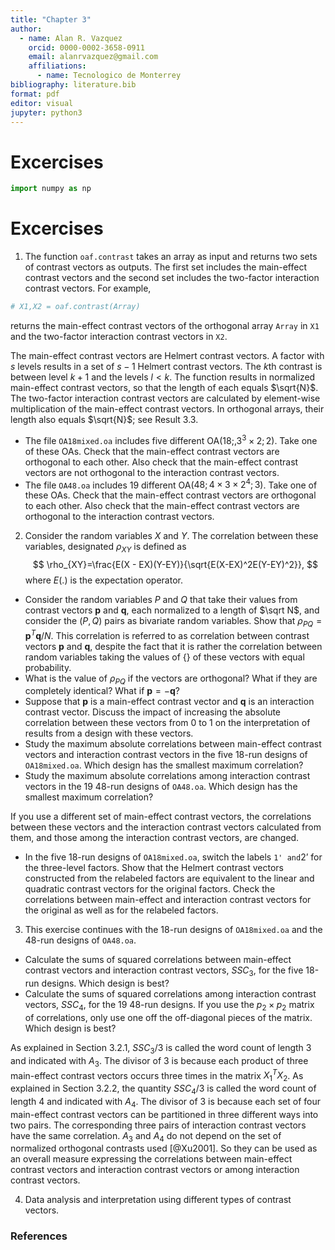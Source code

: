 ```yaml
---
title: "Chapter 3"
author: 
  - name: Alan R. Vazquez
    orcid: 0000-0002-3658-0911
    email: alanrvazquez@gmail.com
    affiliations:
      - name: Tecnologico de Monterrey
bibliography: literature.bib 
format: pdf
editor: visual
jupyter: python3
---
```


# Excercises

```python
import numpy as np
```

# Excercises

1. The function `oaf.contrast` takes an array as input and returns two sets of contrast vectors as outputs. The first set includes the main-effect contrast vectors and the second set includes the two-factor interaction contrast vectors. For example, 

```python
# X1,X2 = oaf.contrast(Array)
```

returns the main-effect contrast vectors of the orthogonal array `Array` in `X1` and the two-factor interaction contrast vectors in `X2`.

The main-effect contrast vectors are Helmert contrast vectors. A factor with $s$ levels results in a set of $s-1$ Helmert contrast vectors. The $k$th contrast is between level $k+1$ and the levels $l < k$. The \verb'oaf.contrast' function results in normalized main-effect contrast vectors, so that the length of each equals $\sqrt{N}$. The two-factor interaction contrast vectors are calculated by element-wise multiplication of the main-effect contrast vectors. In orthogonal arrays, their length also equals $\sqrt{N}$; see Result 3.3.


- The file `OA18mixed.oa` includes five different OA($18;, 3^3 \times 2; 2$). Take one of these OAs. Check that the main-effect contrast vectors are orthogonal to each other. Also check that the main-effect contrast vectors are not orthogonal to the interaction contrast vectors.
- The  file `OA48.oa` includes 19 different OA($48; 4 \times 3\times 2^4; 3$). Take one of these OAs. Check that the main-effect contrast vectors are orthogonal to each other. Also check that the main-effect contrast vectors are orthogonal to the interaction contrast vectors.


2. Consider the random variables $X$ and $Y$. The correlation between these variables, designated $\rho_{XY}$ is defined as
$$
\rho_{XY}=\frac{E(X - EX)(Y-EY)}{\sqrt{E(X-EX)^2E(Y-EY)^2}},
$$
where $E(.)$ is the expectation operator.


- Consider the random variables $P$ and $Q$ that take their values from contrast vectors $\mathbf{p}$ and $\mathbf{q}$, each normalized to a length of $\sqrt N$, and consider the $(P,Q)$ pairs as bivariate random variables. Show that $\rho_{PQ}=\mathbf{p}^T\mathbf{q}/N$. This correlation is referred to as correlation between contrast vectors $\mathbf{p}$ and $\mathbf{q}$, despite the fact that it is rather the correlation between random variables taking the values of {\em elements} of these vectors with equal probability.
- What is the value of $\rho_{PQ}$ if the vectors are orthogonal? What if they are completely identical? What if $\mathbf{p}=-\mathbf{q}$?
- Suppose that $\mathbf{p}$ is a main-effect contrast vector and $\mathbf{q}$ is an interaction contrast vector. Discuss the impact of increasing the absolute correlation between these vectors from 0 to 1 on the interpretation of results from a design with these vectors.
- Study the maximum absolute correlations between main-effect contrast vectors and interaction contrast vectors in the five 18-run designs of `OA18mixed.oa`. Which design has the smallest maximum correlation?
- Study the maximum absolute correlations among interaction contrast vectors in the 19 48-run designs of `OA48.oa`. Which design has the smallest maximum correlation?

If you use a different set of main-effect contrast vectors, the correlations between these vectors and the interaction contrast vectors calculated from them, and those among the interaction contrast vectors, are changed.

- In the five 18-run designs of `OA18mixed.oa`, switch the labels `1' and `2' for the three-level factors. Show that the Helmert contrast vectors constructed from the relabeled factors are equivalent to the linear and quadratic contrast vectors for the original factors. Check the correlations between main-effect and interaction contrast vectors for the original as well as for the relabeled factors.

3. This exercise continues with the 18-run designs of `OA18mixed.oa` and the 48-run designs of `OA48.oa`.

- Calculate the sums of squared correlations between main-effect contrast vectors and interaction contrast vectors, $SSC_{3}$, for the five 18-run designs. Which design is best?
- Calculate the sums of squared correlations among interaction contrast vectors, $SSC_4$, for the 19 48-run designs. If you use the $p_2 \times p_2$ matrix of correlations, only use one off the off-diagonal pieces of the matrix. Which design is best?


As explained in Section 3.2.1, $SSC_{3}/3$ is called the word count of length 3 and indicated with $A_3$. The divisor of 3 is because each product of three main-effect contrast vectors occurs three times in the matrix $X_1^TX_2$. As explained in Section 3.2.2, the quantity $SSC_4/3$  is called the word count of length 4 and indicated with $A_4$. The divisor of 3 is because each set of four main-effect contrast vectors can be partitioned in three different ways into two pairs. The corresponding three pairs of interaction contrast vectors have the same correlation. $A_3$ and $A_4$ do not depend on the set of normalized orthogonal contrasts used [@Xu2001]. So they can be used as an overall measure expressing the correlations between main-effect contrast vectors and interaction contrast vectors or among interaction contrast vectors.


4. Data analysis and interpretation using different types of contrast vectors.

### References